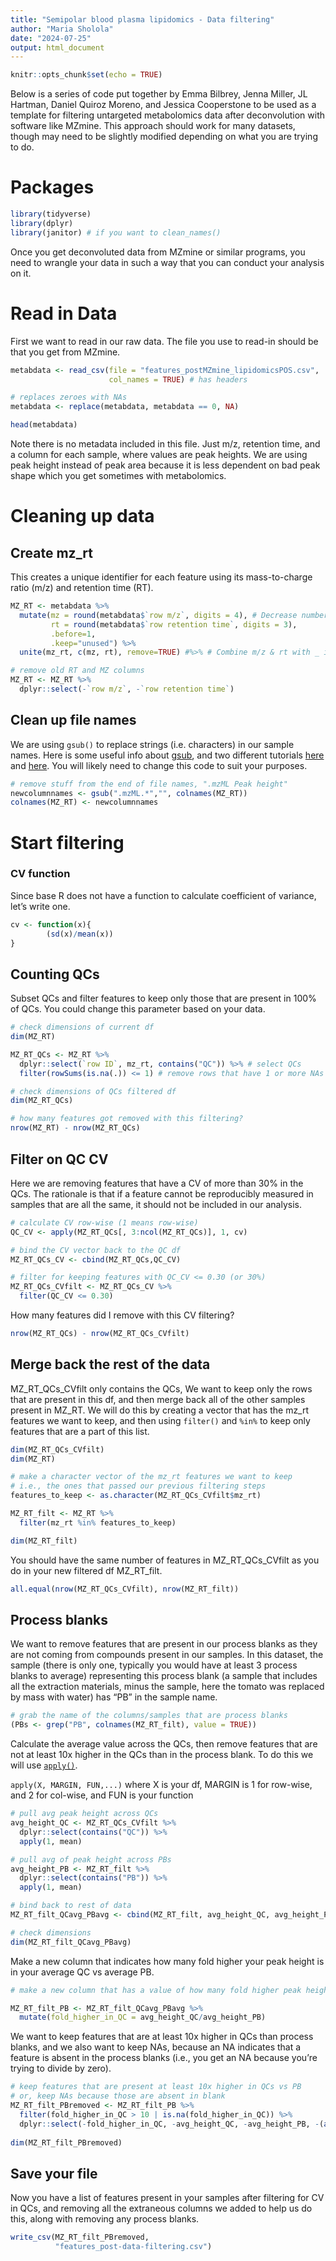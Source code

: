 ```yaml
---
title: "Semipolar blood plasma lipidomics - Data filtering"
author: "Maria Sholola"
date: "2024-07-25"
output: html_document
---
```



```r
knitr::opts_chunk$set(echo = TRUE)
```

Below is a series of code put together by Emma Bilbrey, Jenna Miller, JL Hartman, Daniel Quiroz Moreno, and Jessica Cooperstone to be used as a template for filtering untargeted metabolomics data after deconvolution with software like MZmine.  This approach should work for many datasets, though may need to be slightly modified depending on what you are trying to do.

# Packages

```r
library(tidyverse)
library(dplyr)
library(janitor) # if you want to clean_names()
```

Once you get deconvoluted data from MZmine or similar programs, you need to wrangle your data in such a way that you can conduct your analysis on it.

# Read in Data
First we want to read in our raw data.  The file you use to read-in should be that you get from MZmine.
```r
metabdata <- read_csv(file = "features_postMZmine_lipidomicsPOS.csv",
                      col_names = TRUE) # has headers

# replaces zeroes with NAs
metabdata <- replace(metabdata, metabdata == 0, NA)

head(metabdata)
```

Note there is no metadata included in this file.  Just m/z, retention time, and a column for each sample, where values are peak heights.  We are using peak height instead of peak area because it is less dependent on bad peak shape which you get sometimes with metabolomics.


# Cleaning up data

## Create mz_rt

This creates a unique identifier for each feature using its mass-to-charge ratio (m/z) and retention time (RT).
```r
MZ_RT <- metabdata %>%
  mutate(mz = round(metabdata$`row m/z`, digits = 4), # Decrease number of decimals for m/z & rt
         rt = round(metabdata$`row retention time`, digits = 3),
         .before=1,
         .keep="unused") %>%
  unite(mz_rt, c(mz, rt), remove=TRUE) #%>% # Combine m/z & rt with _ in between

# remove old RT and MZ columns
MZ_RT <- MZ_RT %>%
  dplyr::select(-`row m/z`, -`row retention time`) 
```

## Clean up file names

We are using `gsub()` to replace strings (i.e. characters) in our sample names.  Here is some useful info about [gsub](http://www.endmemo.com/r/gsub.php), and two different tutorials [here](https://www.youtube.com/watch?v=4ZokHoF99DY) and [here](https://www.youtube.com/watch?v=r4Sh7H6wzPA). You will likely need to change this code to suit your purposes.
```r
# remove stuff from the end of file names, ".mzML Peak height"
newcolumnnames <- gsub(".mzML.*","", colnames(MZ_RT))
colnames(MZ_RT) <- newcolumnnames

```


# Start filtering

### CV function
Since base R does not have a function to calculate coefficient of variance, let's write one.
```r
cv <- function(x){
        (sd(x)/mean(x))
}
```


## Counting QCs

Subset QCs and filter features to keep only those that are present in 100% of QCs.  You could change this parameter based on your data. 
```r
# check dimensions of current df
dim(MZ_RT)

MZ_RT_QCs <- MZ_RT %>%
  dplyr::select(`row ID`, mz_rt, contains("QC")) %>% # select QCs
  filter(rowSums(is.na(.)) <= 1) # remove rows that have 1 or more NAs
```

```r
# check dimensions of QCs filtered df
dim(MZ_RT_QCs)

# how many features got removed with this filtering?
nrow(MZ_RT) - nrow(MZ_RT_QCs)
```

## Filter on QC CV

Here we are removing features that have a CV of more than 30% in the QCs.  The rationale is that if a feature cannot be reproducibly measured in samples that are all the same, it should not be included in our analysis.
```r
# calculate CV row-wise (1 means row-wise)
QC_CV <- apply(MZ_RT_QCs[, 3:ncol(MZ_RT_QCs)], 1, cv)

# bind the CV vector back to the QC df
MZ_RT_QCs_CV <- cbind(MZ_RT_QCs,QC_CV)

# filter for keeping features with QC_CV <= 0.30 (or 30%)
MZ_RT_QCs_CVfilt <- MZ_RT_QCs_CV %>%
  filter(QC_CV <= 0.30)
```

How many features did I remove with this CV filtering?
```r
nrow(MZ_RT_QCs) - nrow(MZ_RT_QCs_CVfilt)
```

## Merge back the rest of the data

MZ_RT_QCs_CVfilt only contains the QCs, We want to keep only the rows that are present in this df, and then merge back all of the other samples present in MZ_RT.  We will do this by creating a vector that has the mz_rt features we want to keep, and then using `filter()` and `%in%` to keep only features that are a part of this list.
```r
dim(MZ_RT_QCs_CVfilt)
dim(MZ_RT)

# make a character vector of the mz_rt features we want to keep
# i.e., the ones that passed our previous filtering steps
features_to_keep <- as.character(MZ_RT_QCs_CVfilt$mz_rt)

MZ_RT_filt <- MZ_RT %>%
  filter(mz_rt %in% features_to_keep)

dim(MZ_RT_filt)
```

You should have the same number of features in MZ_RT_QCs_CVfilt as you do in your new filtered df MZ_RT_filt.
```r
all.equal(nrow(MZ_RT_QCs_CVfilt), nrow(MZ_RT_filt))
```


## Process blanks

We want to remove features that are present in our process blanks as they are not coming from compounds present in our samples.  In this dataset, the sample (there is only one, typically you would have at least 3 process blanks to average) representing this process blank (a sample that includes all the extraction materials, minus the sample, here the tomato was replaced by mass with water) has "PB" in the sample name.
```r
# grab the name of the columns/samples that are process blanks
(PBs <- grep("PB", colnames(MZ_RT_filt), value = TRUE))
```

Calculate the average value across the QCs, then remove features that are not at least 10x higher in the QCs than in the process blank.  To do this we will use [`apply()`](https://www.rdocumentation.org/packages/base/versions/3.6.2/topics/apply).

`apply(X, MARGIN, FUN,...)` where X is your df, MARGIN is 1 for row-wise, and 2 for col-wise, and FUN is your function

```r
# pull avg peak height across QCs
avg_height_QC <- MZ_RT_QCs_CVfilt %>%
  dplyr::select(contains("QC")) %>%
  apply(1, mean)

# pull avg of peak height across PBs
avg_height_PB <- MZ_RT_filt %>%
  dplyr::select(contains("PB")) %>%
  apply(1, mean)

# bind back to rest of data
MZ_RT_filt_QCavg_PBavg <- cbind(MZ_RT_filt, avg_height_QC, avg_height_PB)

# check dimensions
dim(MZ_RT_filt_QCavg_PBavg)
```

Make a new column that indicates how many fold higher your peak height is in your average QC vs average PB.
```r

# make a new column that has a value of how many fold higher peak height is in QCs as compared to PB

MZ_RT_filt_PB <- MZ_RT_filt_QCavg_PBavg %>% 
  mutate(fold_higher_in_QC = avg_height_QC/avg_height_PB)
```

We want to keep features that are at least 10x higher in QCs than process blanks, and we also want to keep NAs, because an NA indicates that a feature is absent in the process blanks (i.e., you get an NA because you're trying to divide by zero).
```r
# keep features that are present at least 10x higher in QCs vs PB
# or, keep NAs because those are absent in blank
MZ_RT_filt_PBremoved <- MZ_RT_filt_PB %>%
  filter(fold_higher_in_QC > 10 | is.na(fold_higher_in_QC)) %>%
  dplyr::select(-fold_higher_in_QC, -avg_height_QC, -avg_height_PB, -(all_of(PBs)))
  
dim(MZ_RT_filt_PBremoved)
```

## Save your file
Now you have a list of features present in your samples after filtering for CV in QCs, and removing all the extraneous columns we added to help us do this, along with removing any process blanks.
```r
write_csv(MZ_RT_filt_PBremoved,
          "features_post-data-filtering.csv")
```
